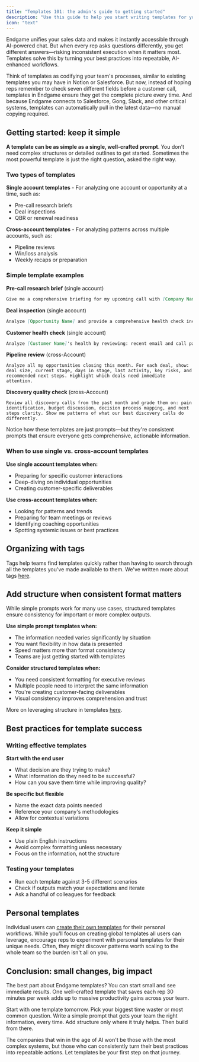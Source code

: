 ```yaml
---
title: "Templates 101: the admin's guide to getting started"
description: "Use this guide to help you start writing templates for your team"
icon: "text"
---
```


Endgame unifies your sales data and makes it instantly accessible through AI-powered chat. But when every rep asks questions differently, you get different answers—risking inconsistent execution when it matters most. Templates solve this by turning your best practices into repeatable, AI-enhanced workflows.

Think of templates as codifying your team's processes, similar to existing templates you may have in Notion or Salesforce. But now, instead of hoping reps remember to check seven different fields before a customer call, templates in Endgame ensure they get the complete picture every time. And because Endgame connects to Salesforce, Gong, Slack, and other critical systems, templates can automatically pull in the latest data—no manual copying required.

## Getting started: keep it simple

**A template can be as simple as a single, well-crafted prompt**. You don't need complex structures or detailed outlines to get started. Sometimes the most powerful template is just the right question, asked the right way.

### Two types of templates

**Single account templates** - For analyzing one account or opportunity at a time, such as:

- Pre-call research briefs
- Deal inspections
- QBR or renewal readiness

**Cross-account templates** - For analyzing patterns across multiple accounts, such as:

- Pipeline reviews
- Win/loss analysis
- Weekly recaps or preparation

### Simple template examples

**Pre-call research brief** (single account)

```markdown expandable
Give me a comprehensive briefing for my upcoming call with [Company Name]. Include their recent business initiatives, key stakeholders I've engaged with, competitive landscape, and any risks or opportunities from our past interactions. Pull from Salesforce, Gong, and LinkedIn.
```

**Deal inspection** (single account)

```markdown expandable
Analyze [Opportunity Name] and provide a comprehensive health check including: current stage vs. time in stage, engagement level of all stakeholders, completeness of MEDDIC criteria, recent activity from Gong and email, competitive threats, and red flags. Compare against similar won deals and highlight any gaps.
```

**Customer health check** (single account)

```markdown expandable
Analyze [Customer Name]'s health by reviewing: recent email and call patterns from our CRM, internal Slack discussions about this account, executive engagement level, external news or announcements about their company, and contract renewal date. Flag any concerning trends and suggest proactive outreach strategies.
```

**Pipeline review** (cross-Account)

```
Analyze all my opportunities closing this month. For each deal, show: deal size, current stage, days in stage, last activity, key risks, and recommended next steps. Highlight which deals need immediate attention.
```

**Discovery quality check** (cross-Account)

```
Review all discovery calls from the past month and grade them on: pain identification, budget discussion, decision process mapping, and next steps clarity. Show me patterns of what our best discovery calls do differently.
```

Notice how these templates are just prompts—but they're consistent prompts that ensure everyone gets comprehensive, actionable information.

### When to use single vs. cross-account templates

**Use single account templates when:**

- Preparing for specific customer interactions
- Deep-diving on individual opportunities
- Creating customer-specific deliverables

**Use cross-account templates when:**

- Looking for patterns and trends
- Preparing for team meetings or reviews
- Identifying coaching opportunities
- Spotting systemic issues or best practices

## Organizing with tags

Tags help teams find templates quickly rather than having to search through all the templates you've made available to them. We've written more about tags [here](/templates/templates-102).

## Add structure when consistent format matters

While simple prompts work for many use cases, structured templates ensure consistency for important or more complex outputs.

**Use simple prompt templates when:**

- The information needed varies significantly by situation
- You want flexibility in how data is presented
- Speed matters more than format consistency
- Teams are just getting started with templates

**Consider structured templates when:**

- You need consistent formatting for executive reviews
- Multiple people need to interpret the same information
- You're creating customer-facing deliverables
- Visual consistency improves comprehension and trust

More on leveraging structure in templates [here](/templates/templates-301).

## Best practices for template success

### Writing effective templates

**Start with the end user**

- What decision are they trying to make?
- What information do they need to be successful?
- How can you save them time while improving quality?

**Be specific but flexible**

- Name the exact data points needed
- Reference your company's methodologies
- Allow for contextual variations

**Keep it simple**

- Use plain English instructions
- Avoid complex formatting unless necessary
- Focus on the information, not the structure

### Testing your templates

- Run each template against 3-5 different scenarios
- Check if outputs match your expectations and iterate
- Ask a handful of colleagues for feedback

## Personal templates

Individual users can [create their own templates](/features/templates) for their personal workflows. While you'll focus on creating global templates all users can leverage, encourage reps to experiment with personal templates for their unique needs. Often, they might discover patterns worth scaling to the whole team so the burden isn't all on you.

## Conclusion: small changes, big impact

The best part about Endgame templates? You can start small and see immediate results. One well-crafted template that saves each rep 30 minutes per week adds up to massive productivity gains across your team.

Start with one template tomorrow. Pick your biggest time waster or most common question. Write a simple prompt that gets your team the right information, every time. Add structure only where it truly helps. Then build from there.

The companies that win in the age of AI won't be those with the most complex systems, but those who can consistently turn their best practices into repeatable actions. Let templates be your first step on that journey.